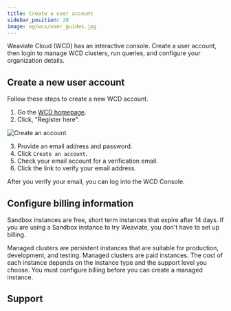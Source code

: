 ```yaml
---
title: Create a user account
sidebar_position: 20
image: og/wcs/user_guides.jpg
---
```


Weaviate Cloud (WCD) has an interactive console. Create a user account, then login to manage WCD clusters, run queries, and configure your organization details.

## Create a new user account

Follow these steps to create a new WCD account.

1. Go the [WCD homepage](https://console.weaviate.cloud).
1. Click, "Register here".

![Create an account](./img/wcs-landing-page-register.jpg)

3. Provide an email address and password.
1. Click `Create an account`.
1. Check your email account for a verification email.
1. Click the link to verify your email address.

After you verify your email, you can log into the WCD Console.

## Configure billing information

Sandbox instances are free, short term instances that expire after 14 days. If you are using a Sandbox instance to try Weaviate, you don't have to set up billing.

Managed clusters are persistent instances that are suitable for production, development, and testing. Managed clusters are paid instances. The cost of each instance depends on the instance type and the support level you choose. You must configure billing before you can create a managed instance.

## Support


<SupportAndTrouble />